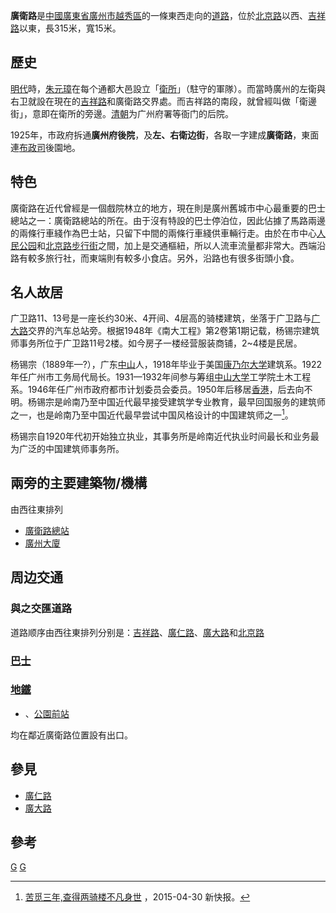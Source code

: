 {{Refimprove|time=2022-02-28T09:07:22+00:00}}
{{NoteTA
|G1=Unit
}}
'''廣衛路'''是[[中華人民共和國|中國]][[廣東省|廣東省]][[廣州市|廣州市]][[越秀區|越秀區]]的一條東西走向的[[道路|道路]]，位於[[北京路_(越秀区)|北京路]]以西、[[吉祥路|吉祥路]]以東，長315米，寬15米。

==歷史==
[[明代|明代]]時，[[朱元璋|朱元璋]]在每个通都大邑設立「[[衛所|衛所]]」（駐守的軍隊）。而當時廣州的左衛與右卫就設在現在的[[吉祥路|吉祥路]]和廣衛路交界處。而吉祥路的南段，就曾經叫做「衛邊街」，意即在衛所的旁邊。[[清朝|清朝]]为广州府署等衙门的后院。

1925年，市政府拆通'''廣州府後院'''，及'''左、右衛边街'''，各取一字建成'''廣衛路'''，東面連[[布政司|布政司]]後園地。

==特色==
廣衛路在近代曾經是一個戲院林立的地方，現在則是廣州舊城市中心最重要的巴士總站之一：廣衛路總站的所在。由于沒有特設的巴士停泊位，因此佔據了馬路兩邊的兩條行車綫作為巴士站，只留下中間的兩條行車綫供車輛行走。由於在市中心[[人民公园_(广州)|人民公园]]和[[北京路步行街|北京路步行街]]之間，加上是交通樞紐，所以人流車流量都非常大。西端沿路有較多旅行社，而東端則有較多小食店。另外，沿路也有很多街頭小食。

==名人故居==
广卫路11、13号是一座长约30米、4开间、4层高的骑楼建筑，坐落于广卫路与[[广大路|广大路]]交界的汽车总站旁。根据1948年《南大工程》第2卷第1期记载，杨锡宗建筑师事务所位于广卫路11号2楼。如今房子一楼经营服装商铺，2~4楼是民居。

杨锡宗（1889年—?），广东[[中山市|中山]]人，1918年毕业于美国[[康乃尔大学|康乃尔大学]]建筑系。1922年任广州市工务局代局长。1931—1932年间参与筹组[[中山大学|中山大学]]工学院土木工程系。1946年任广州市政府都市计划委员会委员。1950年后移居[[香港|香港]]，后去向不明。杨锡宗是岭南乃至中国近代最早接受建筑学专业教育，最早回国服务的建筑师之一，也是岭南乃至中国近代最早尝试中国风格设计的中国建筑师之一<ref name="新快">[http://news.xkb.com.cn/shendu/2015/0430/382520.html 苦觅三年,查得两骑楼不凡身世] {{webarchive|url=https://web.archive.org/web/20150907184735/http://news.xkb.com.cn/shendu/2015/0430/382520.html |date=2015-09-07 }}，2015-04-30 新快报。</ref>。

杨锡宗自1920年代初开始独立执业，其事务所是岭南近代执业时间最长和业务最为广泛的中国建筑师事务所。

==兩旁的主要建築物/機構==
由西往東排列
*[[廣衛路總站|廣衛路總站]]
*[[廣州大廈|廣州大廈]]

== 周边交通 ==
=== 與之交匯道路 ===
道路顺序由西往東排列分别是：[[吉祥路|吉祥路]]、[[廣仁路|廣仁路]]、[[廣大路|廣大路]]和[[北京路_(越秀區)|北京路]]

=== [[广州巴士|巴士]] ===
{{广州巴士路线列表|header=广卫路总站|14|27|64|193|217|265|281|286|293|528|833|夜38|夜56|夜67|夜72}}<!--
* 吉祥路站
-->
=== [[广州地铁|地鐵]] ===
* {{广州地铁路线链接|1|SL}}、{{广州地铁路线链接|2|SL}}[[公園前站|公園前站]]
均在鄰近廣衛路位置設有出口。

==參見==
*[[廣仁路|廣仁路]]
*[[廣大路|廣大路]]

{{coord|23|7|48.26|N|113|15|41.78|E|display=title|region:CH_type}}
==參考==
{{reflist}}

[[Category:广州市街道|G]]
[[Category:越秀区|G]]